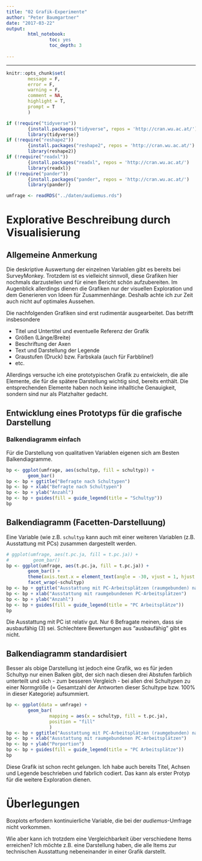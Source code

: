 ```yaml
---
title: "02 Grafik-Experimente"
author: "Peter Baumgartner"
date: "2017-03-22"
output: 
        html_notebook:
                toc: yes
                toc_depth: 3
                
---
```

***

```r
knitr::opts_chunk$set(
        message = F,
        error = F,
        warning = F,
        comment = NA,
        highlight = T,
        prompt = T
        )

if (!require("tidyverse")) 
        {install.packages("tidyverse", repos = 'http://cran.wu.ac.at/')
        library(tidyverse)}
if (!require("reshape2"))
        {install.packages("reshape2", repos = 'http://cran.wu.ac.at/')
        library(reshape2)}
if (!require("readxl"))
        {install.packages("readxl", repos = 'http://cran.wu.ac.at/')
        library(readxl)}
if (!require("pander"))
        {install.packages("pander", repos = 'http://cran.wu.ac.at/')
        library(pander)}

umfrage <- readRDS("../daten/audiemus.rds")
```

# Explorative Beschreibung durch Visualisierung

## Allgemeine Anmerkung
Die deskriptive Auswertung der einzelnen Variablen gibt es bereits bei SurveyMonkey. Trotzdem ist es vielleicht sinnvoll, diese Grafiken hier nochmals darzustellen und für einen Bericht schön aufzubereiten. Im Augenblick allerdings dienen die Grafiken nur der visuellen Exploration und dem Generieren von Ideen für Zusammenhänge. Deshalb achte ich zur Zeit auch nicht auf optimales Aussehen.

Die nachfolgenden Grafiken sind erst rudimentär ausgearbeitet. Das betrifft insbesondere 

* Titel und Untertitel und eventuelle Referenz der Grafik
* Größen (Länge/Breite)
* Beschriftung der Axen
* Text und Darstellung der Legende
* Graustufen (Druck) bzw. Farbskala (auch für Farbbline!)
* etc.

Allerdings versuche ich eine prototypischen Grafik zu entwickeln, die alle Elemente, die für die spätere Darstellung wichtig sind, bereits enthält. Die entsprechenden Elemente haben noch keine inhalltiche Genauigkeit, sondern sind nur als Platzhalter gedacht. 

## Entwicklung eines Prototyps für die grafische Darstellung

### Balkendiagramm einfach

Für die Darstellung von qualitativen Variablen eigenen sich am Besten Balkendiagramme. 


```r
bp <- ggplot(umfrage, aes(schultyp, fill = schultyp)) +
        geom_bar()
bp <- bp + ggtitle("Befragte nach Schultypen")
bp <- bp + xlab("Befragte nach Schultypen")
bp <- bp + ylab("Anzahl")
bp <- bp + guides(fill = guide_legend(title = "Schultyp"))
bp
```


## Balkendiagramm (Facetten-Darstelluung)

Eine Variable (wie z.B. `schultyp` kann auch mit einer weiteren Variablen (z.B. Ausstattung mit PCs) zusammen dargestellt werden.


```r
# ggplot(umfrage, aes(t.pc.ja, fill = t.pc.ja)) +
#         geom_bar() 
bp <- ggplot(umfrage, aes(t.pc.ja, fill = t.pc.ja)) +
        geom_bar() + 
        theme(axis.text.x = element_text(angle = -30, vjust = 1, hjust = 0)) +
        facet_wrap(~schultyp)
bp <- bp + ggtitle("Ausstattung mit PC-Arbeitsplätzen (raumgebunden) nach Schultyp")
bp <- bp + xlab("Ausstattung mit raumgebundenen PC-Arbeitsplätzen")
bp <- bp + ylab("Anzahl")
bp <- bp + guides(fill = guide_legend(title = "PC Arbeitsplätze"))
bp
```

Die Ausstattung mit PC ist relativ gut. Nur 6 Befragate meinen, dass sie ausbaufähig (3) sei. Schlechtere Bewertungen aus "ausbaufähig" gibt es nicht.

## Balkendiagramm standardisiert
Besser als obige Darstellung ist jedoch eine Grafik, wo es für jeden Schultyp nur einen Balken gibt, der sich nach diesen drei Abstufen farblich unterteilt und sich - zum besseren Vergleich - bei allen drei Schultypen zu einer Normgröße (= Gesamtzahl der Antworten dieser Schultype bzw. 100% in dieser Kategorie) aufsummiert. 


```r
bp <- ggplot(data = umfrage) +
        geom_bar(
                mapping = aes(x = schultyp, fill = t.pc.ja),
                position = "fill"
                )
bp <- bp + ggtitle("Ausstattung mit PC-Arbeitsplätzen (raumgebunden) nach Schultyp")
bp <- bp + xlab("Ausstattung mit raumgebundenen PC-Arbeitsplätzen")
bp <- bp + ylab("Porportion")
bp <- bp + guides(fill = guide_legend(title = "PC Arbeitsplätze"))
bp

```

Diese Grafik ist schon recht gelungen. Ich habe auch bereits Titel, Achsen und Legende beschrieben und fabrlich codiert. Das kann als erster Protyp für die weitere Exploration dienen. 

# Überlegungen

Boxplots erfordern kontinuierliche Variable, die bei der _audiemus_-Umfrage nicht vorkommen. 

Wie aber kann ich trotzdem eine Vergleichbarkeit über verschiedene Items erreichen? Ich möchte z.B. eine Darstellung haben, die alle Items zur technischen Ausstattung nebeneinander in einer Grafik darstellt.


